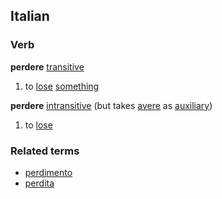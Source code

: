 ==Italian==
===Verb===
'''perdere''' [[transitive]]
#to [[lose]] [[something]]
'''perdere''' [[intransitive]] (but takes [[avere]] as [[auxiliary]])
#to [[lose]]
{{it-conj-ere|perd|Avere}}

===Related terms===
*[[perdimento]]
*[[perdita]]